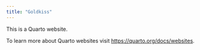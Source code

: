 ```yaml
---
title: "Goldkiss"
---
```


This is a Quarto website.

To learn more about Quarto websites visit <https://quarto.org/docs/websites>.
